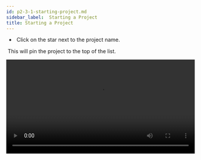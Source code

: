 ```yaml
---
id: p2-3-1-starting-project.md
sidebar_label:  Starting a Project
title: Starting a Project
---
```


- ​	Click on the star next to the project name. 			

​			This will pin the project to the top of the list. 

<video controls src="/autographaAssetsV2/how-to/starting-project.mov" width="100%" type="video/mov"/>

